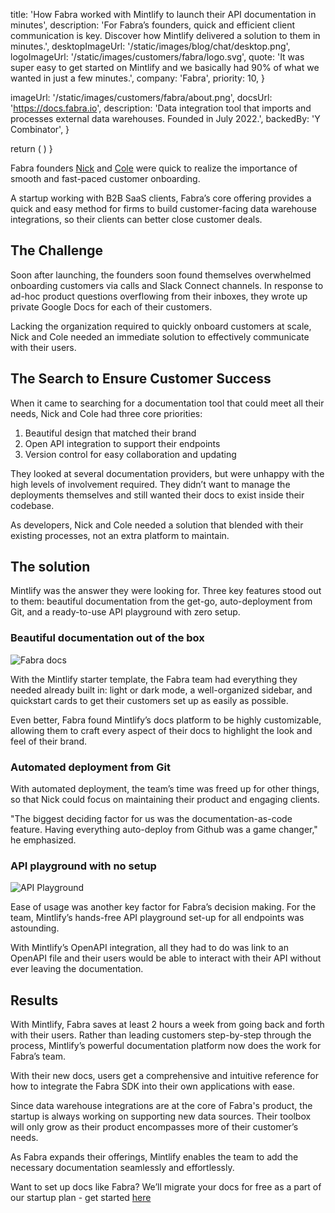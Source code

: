 
  title:
    'How Fabra worked with Mintlify to launch their API documentation in minutes',
  description:
    'For Fabra’s founders, quick and efficient client communication is key. Discover how Mintlify delivered a solution to them in minutes.',
  desktopImageUrl: '/static/images/blog/chat/desktop.png',
  logoImageUrl: '/static/images/customers/fabra/logo.svg',
  quote:
    'It was super easy to get started on Mintlify and we basically had 90% of what we wanted in just a few minutes.',
  company: 'Fabra',
  priority: 10,
}

  imageUrl: '/static/images/customers/fabra/about.png',
  docsUrl: 'https://docs.fabra.io',
  description:
    'Data integration tool that imports and processes external data warehouses. Founded in July 2022.',
  backedBy: 'Y Combinator',
}

  return (
    <StoryQuote
      quote={quote}
      imgUrl="/static/images/customers/fabra/nick.jpeg"
      person="Nick Fiacco, Co-Founder"
    />
  )
}


Fabra founders <a href="https://www.linkedin.com/in/nfiacco/" target="_blank">Nick</a> and <a href="https://www.linkedin.com/in/colecable/">Cole</a> were quick to realize the importance of smooth and fast-paced customer onboarding.

A startup working with B2B SaaS clients, Fabra’s core offering provides a quick and easy method for firms to build customer-facing data warehouse integrations, so their clients can better close customer deals.

## The Challenge

Soon after launching, the founders soon found themselves overwhelmed onboarding customers via calls and Slack Connect channels. In response to ad-hoc product questions overflowing from their inboxes, they wrote up private Google Docs for each of their customers.

<Quote quote="We had a bunch of details about how to call our APIs and verify payloads etc, in a Google Doc very early on, which is obviously not ideal." />

Lacking the organization required to quickly onboard customers at scale, Nick and Cole needed an immediate solution to effectively communicate with their users.

## The Search to Ensure Customer Success

When it came to searching for a documentation tool that could meet all their needs, Nick and Cole had three core priorities:

1. Beautiful design that matched their brand
2. Open API integration to support their endpoints
3. Version control for easy collaboration and updating

They looked at several documentation providers, but were unhappy with the high levels of involvement required. They didn’t want to manage the deployments themselves and still wanted their docs to exist inside their codebase.

As developers, Nick and Cole needed a solution that blended with their existing processes, not an extra platform to maintain.

## The solution

Mintlify was the answer they were looking for. Three key features stood out to them: beautiful documentation from the get-go, auto-deployment from Git, and a ready-to-use API playground with zero setup.

<Quote quote="With Mintlify, it was super easy to get started and we basically had 90% of what we wanted in just a few minutes." />

### Beautiful documentation out of the box

<img
  src="/static/images/customers/fabra/docs.png"
  alt="Fabra docs"
  className="rounded-md"
/>

With the Mintlify starter template, the Fabra team had everything they needed already built in: light or dark mode, a well-organized sidebar, and quickstart cards to get their customers set up as easily as possible.

Even better, Fabra found Mintlify’s docs platform to be highly customizable, allowing them to craft every aspect of their docs to highlight the look and feel of their brand.

<Quote quote="Our docs look 10x better now that we use Mintlify, basically out of the box. I always feel super confident sharing them with customers because of how polished they are." />

### Automated deployment from Git

With automated deployment, the team’s time was freed up for other things, so that Nick could focus on maintaining their product and engaging clients.

"The biggest deciding factor for us was the documentation-as-code feature. Having everything auto-deploy from Github was a game changer," he emphasized.

### API playground with no setup

<img
  src="/static/images/customers/fabra/api.png"
  alt="API Playground"
  className="rounded-md"
/>

Ease of usage was another key factor for Fabra’s decision making. For the team, Mintlify’s hands-free API playground set-up for all endpoints was astounding.

With Mintlify’s OpenAPI integration, all they had to do was link to an OpenAPI file and their users would be able to interact with their API without ever leaving the documentation.

## Results

With Mintlify, Fabra saves at least 2 hours a week from going back and forth with their users. Rather than leading customers step-by-step through the process, Mintlify’s powerful documentation platform now does the work for Fabra’s team.

With their new docs, users get a comprehensive and intuitive reference for how to integrate the Fabra SDK into their own applications with ease.

<Quote quote="By giving us a competitive advantage in the developer experience, Mintlify has really helped us put our best foot forward." />

Since data warehouse integrations are at the core of Fabra's product, the startup is always working on supporting new data sources. Their toolbox will only grow as their product encompasses more of their customer’s needs.

As Fabra expands their offerings, Mintlify enables the team to add the necessary documentation seamlessly and effortlessly.

Want to set up docs like Fabra? We’ll migrate your docs for free as a part of our startup plan - get started [here](https://mintlify.com/start)
